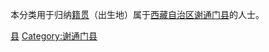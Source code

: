 {{Catnav|頁面分類|各種主題的頁面分類|依中国各省来作的分类|各地中国人|西藏人|日喀则人}}
{{Catnav|頁面分類|人物|各國人物|中国人|各地中国人|西藏人|日喀则人}}

本分类用于归纳[[籍贯|籍贯]]（出生地）属于[[西藏自治区|西藏自治区]][[谢通门县|谢通门县]]的人士。

[[Category:日喀则人|县]]
[[Category:谢通门县|Category:谢通门县]]